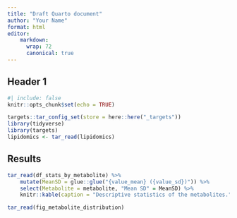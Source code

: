 ```yaml
---
title: "Draft Quarto document"
author: "Your Name"
format: html
editor:
    markdown: 
      wrap: 72
      canonical: true
---
```


## Header 1

```r
#| include: false
knitr::opts_chunk$set(echo = TRUE)

targets::tar_config_set(store = here::here("_targets"))
library(tidyverse)
library(targets)
lipidomics <- tar_read(lipidomics)
```

## Results

```r
tar_read(df_stats_by_metabolite) %>%
    mutate(MeanSD = glue::glue("{value_mean} ({value_sd})")) %>%
    select(Metabolite = metabolite, "Mean SD" = MeanSD) %>%
    knitr::kable(caption = "Descriptive statistics of the metabolites.")
```

```r
tar_read(fig_metabolite_distribution)
```
